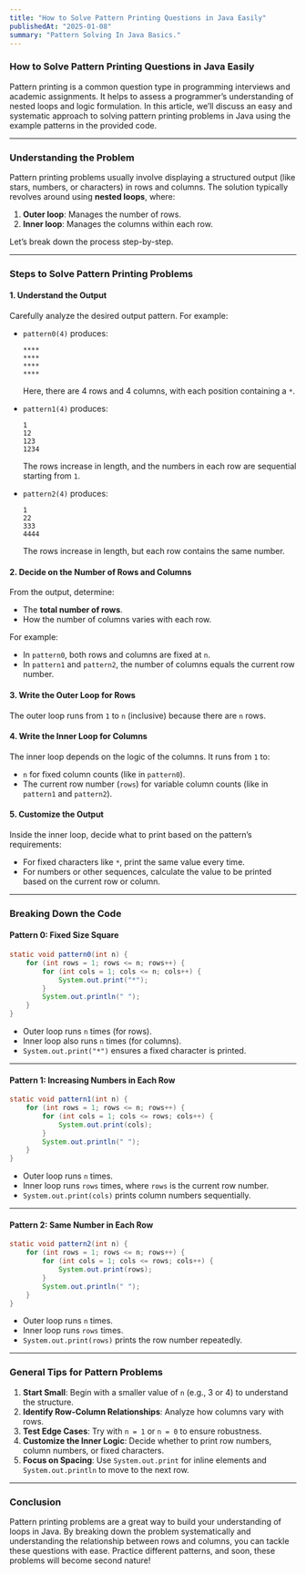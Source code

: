 ```yaml
---
title: "How to Solve Pattern Printing Questions in Java Easily"
publishedAt: "2025-01-08"
summary: "Pattern Solving In Java Basics."
---
```



### How to Solve Pattern Printing Questions in Java Easily

Pattern printing is a common question type in programming interviews and academic assignments. It helps to assess a programmer’s understanding of nested loops and logic formulation. In this article, we’ll discuss an easy and systematic approach to solving pattern printing problems in Java using the example patterns in the provided code.

---

### **Understanding the Problem**

Pattern printing problems usually involve displaying a structured output (like stars, numbers, or characters) in rows and columns. The solution typically revolves around using **nested loops**, where:

1. **Outer loop**: Manages the number of rows.
2. **Inner loop**: Manages the columns within each row.

Let’s break down the process step-by-step.

---

### **Steps to Solve Pattern Printing Problems**

#### 1. **Understand the Output**
Carefully analyze the desired output pattern. For example:

- `pattern0(4)` produces:
  ```
  ****
  ****
  ****
  ****
  ```
  Here, there are 4 rows and 4 columns, with each position containing a `*`.

- `pattern1(4)` produces:
  ```
  1
  12
  123
  1234
  ```
  The rows increase in length, and the numbers in each row are sequential starting from `1`.

- `pattern2(4)` produces:
  ```
  1
  22
  333
  4444
  ```
  The rows increase in length, but each row contains the same number.

#### 2. **Decide on the Number of Rows and Columns**
From the output, determine:
- The **total number of rows**.
- How the number of columns varies with each row.

For example:
- In `pattern0`, both rows and columns are fixed at `n`.
- In `pattern1` and `pattern2`, the number of columns equals the current row number.

#### 3. **Write the Outer Loop for Rows**
The outer loop runs from `1` to `n` (inclusive) because there are `n` rows.

#### 4. **Write the Inner Loop for Columns**
The inner loop depends on the logic of the columns. It runs from `1` to:
- `n` for fixed column counts (like in `pattern0`).
- The current row number (`rows`) for variable column counts (like in `pattern1` and `pattern2`).

#### 5. **Customize the Output**
Inside the inner loop, decide what to print based on the pattern’s requirements:
- For fixed characters like `*`, print the same value every time.
- For numbers or other sequences, calculate the value to be printed based on the current row or column.

---

### **Breaking Down the Code**

#### **Pattern 0: Fixed Size Square**
```java
static void pattern0(int n) {
    for (int rows = 1; rows <= n; rows++) {
        for (int cols = 1; cols <= n; cols++) {
            System.out.print("*");
        }
        System.out.println(" ");
    }
}
```
- Outer loop runs `n` times (for rows).
- Inner loop also runs `n` times (for columns).
- `System.out.print("*")` ensures a fixed character is printed.

---

#### **Pattern 1: Increasing Numbers in Each Row**
```java
static void pattern1(int n) {
    for (int rows = 1; rows <= n; rows++) {
        for (int cols = 1; cols <= rows; cols++) {
            System.out.print(cols);
        }
        System.out.println(" ");
    }
}
```
- Outer loop runs `n` times.
- Inner loop runs `rows` times, where `rows` is the current row number.
- `System.out.print(cols)` prints column numbers sequentially.

---

#### **Pattern 2: Same Number in Each Row**
```java
static void pattern2(int n) {
    for (int rows = 1; rows <= n; rows++) {
        for (int cols = 1; cols <= rows; cols++) {
            System.out.print(rows);
        }
        System.out.println(" ");
    }
}
```
- Outer loop runs `n` times.
- Inner loop runs `rows` times.
- `System.out.print(rows)` prints the row number repeatedly.

---

### **General Tips for Pattern Problems**

1. **Start Small**: Begin with a smaller value of `n` (e.g., 3 or 4) to understand the structure.
2. **Identify Row-Column Relationships**: Analyze how columns vary with rows.
3. **Test Edge Cases**: Try with `n = 1` or `n = 0` to ensure robustness.
4. **Customize the Inner Logic**: Decide whether to print row numbers, column numbers, or fixed characters.
5. **Focus on Spacing**: Use `System.out.print` for inline elements and `System.out.println` to move to the next row.


---

### **Conclusion**
Pattern printing problems are a great way to build your understanding of loops in Java. By breaking down the problem systematically and understanding the relationship between rows and columns, you can tackle these questions with ease. Practice different patterns, and soon, these problems will become second nature!
